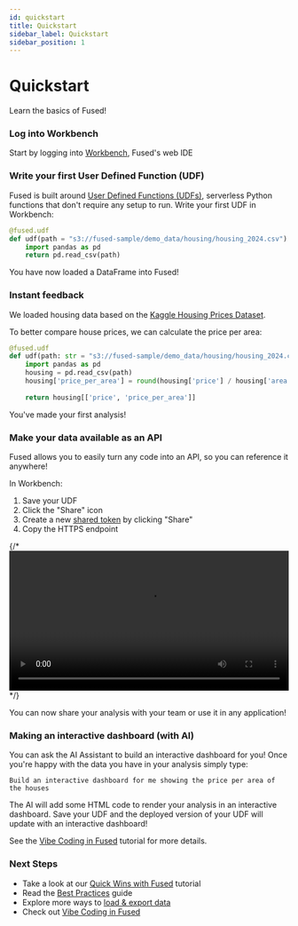 ```yaml
---
id: quickstart
title: Quickstart
sidebar_label: Quickstart
sidebar_position: 1
---
```


# Quickstart

Learn the basics of Fused!

### Log into Workbench

Start by logging into [Workbench](https://www.fused.io/workbench), Fused's web IDE

### Write your first User Defined Function (UDF)

Fused is built around [User Defined Functions (UDFs)](/core-concepts/why/), serverless Python functions that don't require any setup to run. Write your first UDF in Workbench: 

```python
@fused.udf
def udf(path = "s3://fused-sample/demo_data/housing/housing_2024.csv"):
	import pandas as pd
	return pd.read_csv(path)
```

You have now loaded a DataFrame into Fused! 

### Instant feedback

We loaded housing data based on the [Kaggle Housing Prices Dataset](https://www.kaggle.com/datasets/yasserh/housing-prices-dataset). 

To better compare house prices, we can calculate the price per area:

```python
@fused.udf
def udf(path: str = "s3://fused-sample/demo_data/housing/housing_2024.csv"):
    import pandas as pd
    housing = pd.read_csv(path)
    housing['price_per_area'] = round(housing['price'] / housing['area'], 2)
    
    return housing[['price', 'price_per_area']]
```

You've made your first analysis!

### Make your data available as an API

Fused allows you to easily turn any code into an API, so you can reference it anywhere!

In Workbench:
1. Save your UDF
2. Click the "Share" icon
3. Create a new [shared token](/workbench/udf-builder/navigation/#share) by clicking "Share"
4. Copy the HTTPS endpoint

{/* <video width="100%" controls>
  <source src="/img/quickstart/Sharing_to_URL.mp4" type="video/mp4" />
</video> */}


<LazyReactPlayer
  className="video__player"
  playing={false}
  muted={true}
  controls
  height="100%"
  width="100%"
  url="https://fused-magic.s3.us-west-2.amazonaws.com/workbench-walkthrough-videos/docs_rewrite/getting-started/Sharing_to_URL.mp4"
/>


You can now share your analysis with your team or use it in any application!


### Making an interactive dashboard (with AI)

You can ask the AI Assistant to build an interactive dashboard for you! Once you're happy with the data you have in your analysis simply type:

```text
Build an interactive dashboard for me showing the price per area of the houses
```

The AI will add some HTML code to render your analysis in an interactive dashboard. Save your UDF and the deployed version of your UDF will update with an interactive dashboard!

See the [Vibe Coding in Fused](/tutorials/2min-with-fused/#vibe-coding-in-fused) tutorial for more details.


### Next Steps

- Take a look at our [Quick Wins with Fused](/tutorials/2min-with-fused/) tutorial
- Read the [Best Practices](/core-concepts/best-practices/) guide
- Explore more ways to [load & export data](/tutorials/load-export-data/)
- Check out [Vibe Coding in Fused](/tutorials/2min-with-fused/#vibe-coding-in-fused)
